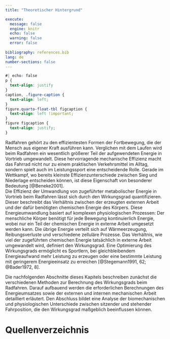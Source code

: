 ```yaml
---
title: "Theoretischer Hintergrund"

execute:
  message: false
  engine: knitr
  echo: false
  warning: false
  error: false
  
bibliography: references.bib
lang: de
number-sections: false
---
```



```css
#| echo: false
p {
  text-align: justify
}
caption, .figure-caption {
  text-align: left;
}
figure.quarto-float-tbl figcaption {
  text-align: left !important;
}
figure figcaption {
  text-align: justify;
}
```

Radfahren gehört zu den effizientesten Formen der Fortbewegung, die der Mensch aus eigener Kraft ausführen kann. Verglichen mit dem Laufen wird beim Radfahren ein wesentlich größerer Teil der aufgewendeten Energie in Vortrieb umgewandelt. Diese hervorragende mechanische Effizienz macht das Fahrrad nicht nur zu einem praktischen Verkehrsmittel im Alltag, sondern spielt auch im Leistungssport eine entscheidende Rolle. Gerade im Wettkampf, wo bereits kleinste Effizienzunterschiede zwischen Sieg und Niederlage entscheiden können, ist diese Eigenschaft von besonderer Bedeutung [@Beneke2001].<br>
Die Effizienz der Umwandlung von zugeführter metabolischer Energie in Vortrieb beim Radfahren lässt sich durch den Wirkungsgrad quantifizieren. Dieser beschreibt das Verhältnis zwischen der erzeugten externen Arbeit und der dafür benötigten chemischen Energie des Körpers. Diese Energieumwandlung basiert auf komplexen physiologischen Prozessen: Der menschliche Körper benötigt für jede Bewegung kontinuierlich Energie, wobei nur ein Teil der chemischen Energie in externe Arbeit umgesetzt werden kann. Die übrige Energie verteilt sich auf Wärmeerzeugung, Reibungsverluste und verschiedene zelluläre Prozesse. Das Verhältnis, wie viel der zugeführten chemischen Energie tatsächlich in externe Arbeit umgewandelt wird, definiert den Wirkungsgrad. Eine Optimierung des Wirkungsgrads ermöglicht es Sportlern, bei gleichbleibendem Energieaufwand mehr Leistung zu erzeugen oder eine bestimmte Leistung mit geringerem Energieeinsatz zu erreichen [@Stegemann1991, 62; @Bader1972, 8].

Die nachfolgenden Abschnitte dieses Kapitels beschreiben zunächst die verschiedenen Methoden zur Berechnung des Wirkungsgrads beim Radfahren. Darauf aufbauend werden die erforderlichen Berechnungen des Energieumsatzes sowie der externen und internen mechanischen Arbeit detailliert erläutert. Den Abschluss bildet eine Analyse der biomechanischen und physiologischen Unterschiede zwischen sitzender und stehender Fahrposition, die den Wirkungsgrad maßgeblich beeinflussen können.

# Quellenverzeichnis

::: {#refs}
:::
